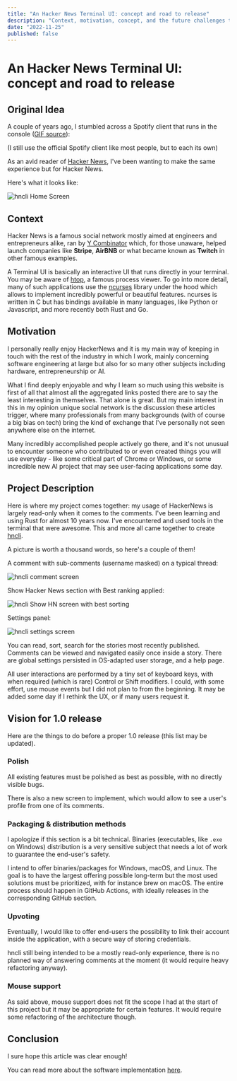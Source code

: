 ```yaml
---
title: "An Hacker News Terminal UI: concept and road to release"
description: "Context, motivation, concept, and the future challenges to come for a 1.0 release."
date: "2022-11-25"
published: false
---
```



# An Hacker News Terminal UI: concept and road to release

## Original Idea

A couple of years ago, I stumbled across a Spotify client that runs in the console ([GIF source](https://github.com/Rigellute/spotify-tui)):

<VideoPlayer src="/hncli/spotify-tui.webm" title="spotify-tui WebM from the GitHub README" />

(I still use the official Spotify client like most people, but to each its own)

As an avid reader of [Hacker News](https://news.ycombinator.com/), I've been wanting to make the same experience but for Hacker News.

Here's what it looks like:

![hncli Home Screen](/hncli/home.png)

## Context

Hacker News is a famous social network mostly aimed at engineers and entrepreneurs alike, ran by [Y Combinator](https://www.ycombinator.com/) which, for those unaware, helped launch companies like **Stripe**, **AirBNB** or what became known as **Twitch** in other famous examples.

A Terminal UI is basically an interactive UI that runs directly in your terminal. You may be aware of [htop](https://htop.dev/), a famous process viewer. To go into more detail, many of such applications use the [ncurses](https://invisible-island.net/ncurses/) library under the hood which allows to implement incredibly powerful or beautiful features. ncurses is written in C but has bindings available in many languages, like Python or Javascript, and more recently both Rust and Go.

## Motivation

I personally really enjoy HackerNews and it is my main way of keeping in touch with the rest of the industry in which I work, mainly concerning software engineering at large but also for so many other subjects including hardware, entrepreneurship or AI.

What I find deeply enjoyable and why I learn so much using this website is first of all that almost all the aggregated links posted there are to say the least interesting in themselves. That alone is great. But my main interest in this in my opinion unique social network is the discussion these articles trigger, where many professionals from many backgrounds (with of course a big bias on tech) bring the kind of exchange that I've personally not seen anywhere else on the internet.

Many incredibly accomplished people actively go there, and it's not unusual to encounter someone who contributed to or even created things you will use everyday - like some critical part of Chrome or Windows, or some incredible new AI project that may see user-facing applications some day.

## Project Description

Here is where my project comes together: my usage of HackerNews is largely read-only when it comes to the comments. I've been learning and using Rust for almost 10 years now. I've encountered and used tools in the terminal that were awesome. This and more all came together to create [hncli](https://github.com/pierreyoda/hncli).

A picture is worth a thousand words, so here's a couple of them!

A comment with sub-comments (username masked) on a typical thread:

![hncli comment screen](/hncli/comment-example.png)

Show Hacker News section with Best ranking applied:

![hncli Show HN screen with best sorting](/hncli/show-hn-best-ranking.png)

Settings panel:

![hncli settings screen](/hncli/settings.png)

You can read, sort, search for the stories most recently published. Comments can be viewed and navigated easily once inside a story. There are global settings persisted in OS-adapted user storage, and a help page.

All user interactions are performed by a tiny set of keyboard keys, with when required (which is rare) Control or Shift modifiers. I could, with some effort, use mouse events but I did not plan to from the beginning. It may be added some day if I rethink the UX, or if many users request it.

## Vision for 1.0 release

Here are the things to do before a proper 1.0 release (this list may be updated).

### Polish

All existing features must be polished as best as possible, with no directly visible bugs.

There is also a new screen to implement, which would allow to see a user's profile from one of its comments.

### Packaging & distribution methods

I apologize if this section is a bit technical. Binaries (executables, like `.exe` on Windows) distribution is a very sensitive subject that needs a lot of work to guarantee the end-user's safety.

I intend to offer binaries/packages for Windows, macOS, and Linux. The goal is to have the largest offering possible long-term but the most used solutions must be prioritized, with for instance brew on macOS.
The entire process should happen in GitHub Actions, with ideally releases in the corresponding GitHub section.

### Upvoting

Eventually, I would like to offer end-users the possibility to link their account inside the application, with a secure way of storing credentials.

hncli still being intended to be a mostly read-only experience, there is no planned way of answering comments at the moment (it would require heavy refactoring anyway).

### Mouse support

As said above, mouse support does not fit the scope I had at the start of this project but it may be appropriate for certain features. It would require some refactoring of the architecture though.

## Conclusion

I sure hope this article was clear enough!

You can read more about the software implementation [here](/blog/hncli-2-architecture).

